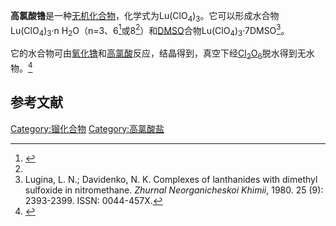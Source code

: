 {{Chembox
| Name = 
| NameEn = 
|CustomizedImage=[[File:Perchlorat-Ion.svg|87px]][[File:Perchlorat-Ion.svg|87px]][[File:Perchlorat-Ion.svg|87px]][[File:Lu3+.svg|71px]]
| IUPACName = 
| IUPACNameZh = 
| OtherNames = 
| Section1 = {{Chembox Identifiers
|   CASNo = 14646-29-8
|   CASNo_Ref = {{cascite|correct|CAS}}
|   CASNo_Comment = 无水
|   CASNo2 = 14692-13-8
|   CASNo2_Ref = {{cascite|correct|CAS}}
|   CASNo2_Comment = 八水
|   PubChem = 
|   SMILES = [Lu+3].[O-]Cl(=O)(=O)=O.[O-]Cl(=O)(=O)=O.[O-]Cl(=O)(=O)=O.[O-]Cl(=O)(=O)=O}}
| Section2 = {{Chembox Properties
|   Formula = Lu(ClO<sub>4</sub>)<sub>3</sub>
|   MolarMass = 
|   Appearance = 无色晶体（水合物）
|   Density = 
|   MeltingPt = 
|   BoilingPt = 260 °C（分解）<ref name=Belkova>Bel'kova, M. M.; Alekseenko, L. A. Rare earth perchlorates. ''Zhurnal Neorganicheskoi Khimii'', 1965. 10 (6): 1374-1378. ISSN: 0044-457X.</ref>
|   Solubility = 可溶}}
| Section3 = {{Chembox Hazards
|   MainHazards = 
|   FlashPt = 
|   Autoignition =  }}
}}
'''高氯酸镥'''是一种[[无机化合物|无机化合物]]，化学式为Lu(ClO<sub>4</sub>)<sub>3</sub>。它可以形成水合物Lu(ClO<sub>4</sub>)<sub>3</sub>·n H<sub>2</sub>O（n=3、6<ref>{{cite journal|journal=Zeitschrift für anorganische und allgemeine Chemie|volume=625|issue=9|language=de|issn=0044-2313|date=1999-09|pages=1556–1561|doi=10.1002/(SICI)1521-3749(199909)625:93.0.CO;2-K|url=https://onlinelibrary.wiley.com/doi/10.1002/(SICI)1521-3749(199909)625:93.0.CO;2-K|title=Perchlorato Complexes of Rare-Earth Elements: Syntheses and Crystal Structures of Lu(ClO4)3 · 3 H2O, Er(ClO4)3 · H2O, and Sc(OH)(ClO4)2 · H2O|accessdate=2020-08-19|author=Mathias S. Wickleder}}</ref>或8<ref name=Belkova />）和[[二甲基亚砜|DMSO]]合物Lu(ClO<sub>4</sub>)<sub>3</sub>·7DMSO<ref>Lugina, L. N.; Davidenko, N. K. Complexes of lanthanides with dimethyl sulfoxide in nitromethane. ''Zhurnal Neorganicheskoi Khimii'', 1980. 25 (9): 2393-2399. ISSN: 0044-457X.</ref>。

它的水合物可由[[氧化镥|氧化镥]]和[[高氯酸|高氯酸]]反应，结晶得到，真空下经[[六氧化二氯|Cl<sub>2</sub>O<sub>6</sub>]]脱水得到无水物。<ref>{{cite journal|journal=Journal of Solid State Chemistry|volume=139|issue=2|language=en|date=1998-09|pages=259–265|doi=10.1006/jssc.1998.7838|url=https://linkinghub.elsevier.com/retrieve/pii/S0022459698978380|title=Crystalline and Molecular Structures of Anhydrous Lanthanide PerchloratesLn(ClO4)3withLn=La, Ce, Pr, Sm, Eu, Ho, Er, Tm, and Lu|accessdate=2020-08-19|author=J.L. Pascal, F. Favier, F. Cunin, A. Fitch, G. Vaughan|archive-date=2018-06-05|archive-url=https://web.archive.org/web/20180605183448/https://linkinghub.elsevier.com/retrieve/pii/S0022459698978380|dead-url=no}}</ref>

==参考文献==
{{reflist}}

{{镥化合物}}
{{高氯酸盐}}

[[Category:镏化合物|Category:镏化合物]]
[[Category:高氯酸盐|Category:高氯酸盐]]